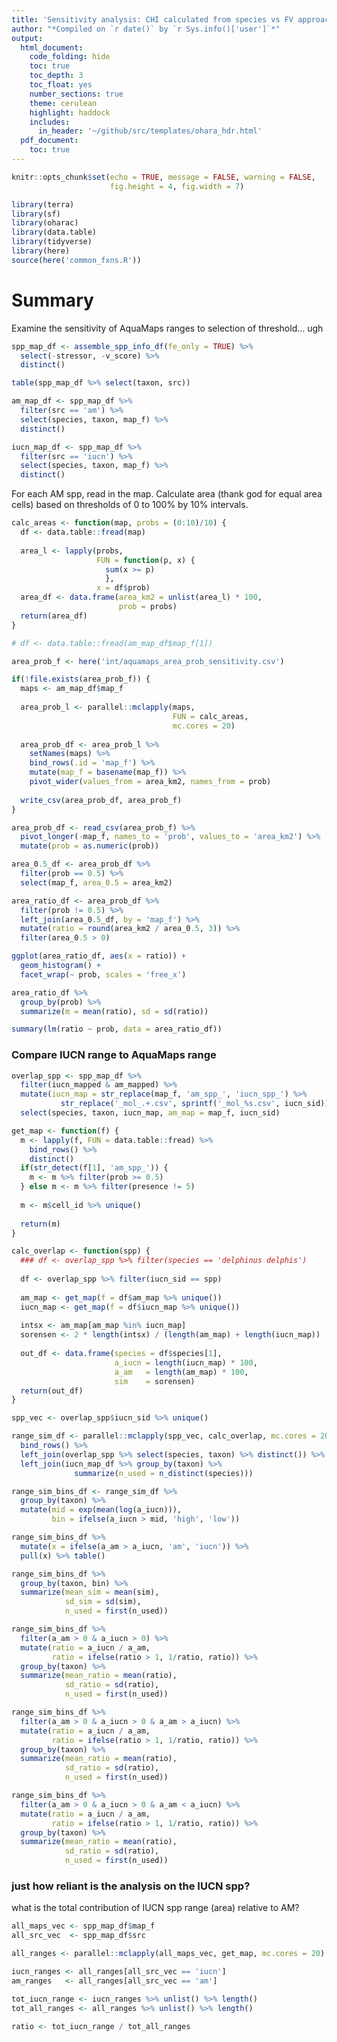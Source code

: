 ```yaml
---
title: 'Sensitivity analysis: CHI calculated from species vs FV approach'
author: "*Compiled on `r date()` by `r Sys.info()['user']`*"
output: 
  html_document:
    code_folding: hide
    toc: true
    toc_depth: 3
    toc_float: yes
    number_sections: true
    theme: cerulean
    highlight: haddock
    includes: 
      in_header: '~/github/src/templates/ohara_hdr.html'
  pdf_document:
    toc: true
---
```


``` r

knitr::opts_chunk$set(echo = TRUE, message = FALSE, warning = FALSE,
                      fig.height = 4, fig.width = 7)

library(terra)
library(sf)
library(oharac)
library(data.table)
library(tidyverse)
library(here)
source(here('common_fxns.R'))
```

# Summary

Examine the sensitivity of AquaMaps ranges to selection of threshold... ugh

```r
spp_map_df <- assemble_spp_info_df(fe_only = TRUE) %>%
  select(-stressor, -v_score) %>%
  distinct()

table(spp_map_df %>% select(taxon, src))

am_map_df <- spp_map_df %>%
  filter(src == 'am') %>%
  select(species, taxon, map_f) %>%
  distinct()

iucn_map_df <- spp_map_df %>%
  filter(src == 'iucn') %>%
  select(species, taxon, map_f) %>%
  distinct()
```

For each AM spp, read in the map.  Calculate area (thank god for equal area cells) based on thresholds of 0 to 100% by 10% intervals.

```r
calc_areas <- function(map, probs = (0:10)/10) {
  df <- data.table::fread(map)
  
  area_l <- lapply(probs, 
                   FUN = function(p, x) {
                     sum(x >= p)
                     },
                   x = df$prob)
  area_df <- data.frame(area_km2 = unlist(area_l) * 100,
                        prob = probs)
  return(area_df)
}

# df <- data.table::fread(am_map_df$map_f[1])
```

```r
area_prob_f <- here('int/aquamaps_area_prob_sensitivity.csv')

if(!file.exists(area_prob_f)) {
  maps <- am_map_df$map_f
  
  area_prob_l <- parallel::mclapply(maps,
                                    FUN = calc_areas,
                                    mc.cores = 20)
  
  area_prob_df <- area_prob_l %>%
    setNames(maps) %>%
    bind_rows(.id = 'map_f') %>%
    mutate(map_f = basename(map_f)) %>%
    pivot_wider(values_from = area_km2, names_from = prob)
  
  write_csv(area_prob_df, area_prob_f)
}

area_prob_df <- read_csv(area_prob_f) %>%
  pivot_longer(-map_f, names_to = 'prob', values_to = 'area_km2') %>%
  mutate(prob = as.numeric(prob)) 

area_0.5_df <- area_prob_df %>%
  filter(prob == 0.5) %>%
  select(map_f, area_0.5 = area_km2)

area_ratio_df <- area_prob_df %>%
  filter(prob != 0.5) %>%
  left_join(area_0.5_df, by = 'map_f') %>%
  mutate(ratio = round(area_km2 / area_0.5, 3)) %>%
  filter(area_0.5 > 0)

ggplot(area_ratio_df, aes(x = ratio)) +
  geom_histogram() +
  facet_wrap(~ prob, scales = 'free_x')
```

```r
area_ratio_df %>%
  group_by(prob) %>%
  summarize(m = mean(ratio), sd = sd(ratio))

summary(lm(ratio ~ prob, data = area_ratio_df))
```

### Compare IUCN range to AquaMaps range

```r
overlap_spp <- spp_map_df %>%
  filter(iucn_mapped & am_mapped) %>%
  mutate(iucn_map = str_replace(map_f, 'am_spp_', 'iucn_spp_') %>%
           str_replace('_mol_.+.csv', sprintf('_mol_%s.csv', iucn_sid))) %>%
  select(species, taxon, iucn_map, am_map = map_f, iucn_sid)
```

```r

get_map <- function(f) {
  m <- lapply(f, FUN = data.table::fread) %>%
    bind_rows() %>%
    distinct()
  if(str_detect(f[1], 'am_spp_')) {
    m <- m %>% filter(prob >= 0.5)
  } else m <- m %>% filter(presence != 5)
  
  m <- m$cell_id %>% unique()
  
  return(m)
}

calc_overlap <- function(spp) {
  ### df <- overlap_spp %>% filter(species == 'delphinus delphis')
  
  df <- overlap_spp %>% filter(iucn_sid == spp)
  
  am_map <- get_map(f = df$am_map %>% unique())
  iucn_map <- get_map(f = df$iucn_map %>% unique())
  
  intsx <- am_map[am_map %in% iucn_map]
  sorensen <- 2 * length(intsx) / (length(am_map) + length(iucn_map))
  
  out_df <- data.frame(species = df$species[1],
                       a_iucn = length(iucn_map) * 100,
                       a_am   = length(am_map) * 100,
                       sim    = sorensen)
  return(out_df)
}
```

```r
spp_vec <- overlap_spp$iucn_sid %>% unique()

range_sim_df <- parallel::mclapply(spp_vec, calc_overlap, mc.cores = 20) %>%
  bind_rows() %>%
  left_join(overlap_spp %>% select(species, taxon) %>% distinct()) %>%
  left_join(iucn_map_df %>% group_by(taxon) %>% 
              summarize(n_used = n_distinct(species)))
```

```r
range_sim_bins_df <- range_sim_df %>%
  group_by(taxon) %>%
  mutate(mid = exp(mean(log(a_iucn))),
         bin = ifelse(a_iucn > mid, 'high', 'low'))

range_sim_bins_df %>% 
  mutate(x = ifelse(a_am > a_iucn, 'am', 'iucn')) %>% 
  pull(x) %>% table()

range_sim_bins_df %>%
  group_by(taxon, bin) %>%
  summarize(mean_sim = mean(sim), 
            sd_sim = sd(sim), 
            n_used = first(n_used))

range_sim_bins_df %>%
  filter(a_am > 0 & a_iucn > 0) %>%
  mutate(ratio = a_iucn / a_am,
         ratio = ifelse(ratio > 1, 1/ratio, ratio)) %>%
  group_by(taxon) %>%
  summarize(mean_ratio = mean(ratio), 
            sd_ratio = sd(ratio), 
            n_used = first(n_used))

range_sim_bins_df %>%
  filter(a_am > 0 & a_iucn > 0 & a_am > a_iucn) %>%
  mutate(ratio = a_iucn / a_am,
         ratio = ifelse(ratio > 1, 1/ratio, ratio)) %>%
  group_by(taxon) %>%
  summarize(mean_ratio = mean(ratio), 
            sd_ratio = sd(ratio), 
            n_used = first(n_used))

range_sim_bins_df %>%
  filter(a_am > 0 & a_iucn > 0 & a_am < a_iucn) %>%
  mutate(ratio = a_iucn / a_am,
         ratio = ifelse(ratio > 1, 1/ratio, ratio)) %>%
  group_by(taxon) %>%
  summarize(mean_ratio = mean(ratio), 
            sd_ratio = sd(ratio), 
            n_used = first(n_used))

```

### just how reliant is the analysis on the IUCN spp?

what is the total contribution of IUCN spp range (area) relative to AM?
```r
all_maps_vec <- spp_map_df$map_f
all_src_vec  <- spp_map_df$src

all_ranges <- parallel::mclapply(all_maps_vec, get_map, mc.cores = 20)

iucn_ranges <- all_ranges[all_src_vec == 'iucn']
am_ranges   <- all_ranges[all_src_vec == 'am']

tot_iucn_range <- iucn_ranges %>% unlist() %>% length()
tot_all_ranges <- all_ranges %>% unlist() %>% length()

ratio <- tot_iucn_range / tot_all_ranges
```

